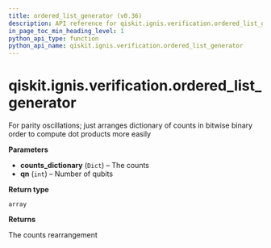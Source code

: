 ```yaml
---
title: ordered_list_generator (v0.36)
description: API reference for qiskit.ignis.verification.ordered_list_generator in qiskit v0.36
in_page_toc_min_heading_level: 1
python_api_type: function
python_api_name: qiskit.ignis.verification.ordered_list_generator
---
```


<span id="qiskit-ignis-verification-ordered-list-generator" />

# qiskit.ignis.verification.ordered\_list\_generator

<Function id="qiskit.ignis.verification.ordered_list_generator" isDedicatedPage={true} github="https://github.com/qiskit-community/qiskit-ignis/tree/stable/0.7/qiskit/ignis/verification/entanglement/analysis.py" signature="ordered_list_generator(counts_dictionary, qn)">
  For parity oscillations; just arranges dictionary of counts in bitwise binary order to compute dot products more easily

  **Parameters**

  *   **counts\_dictionary** (`Dict`) – The counts
  *   **qn** (`int`) – Number of qubits

  **Return type**

  `array`

  **Returns**

  The counts rearrangement
</Function>


